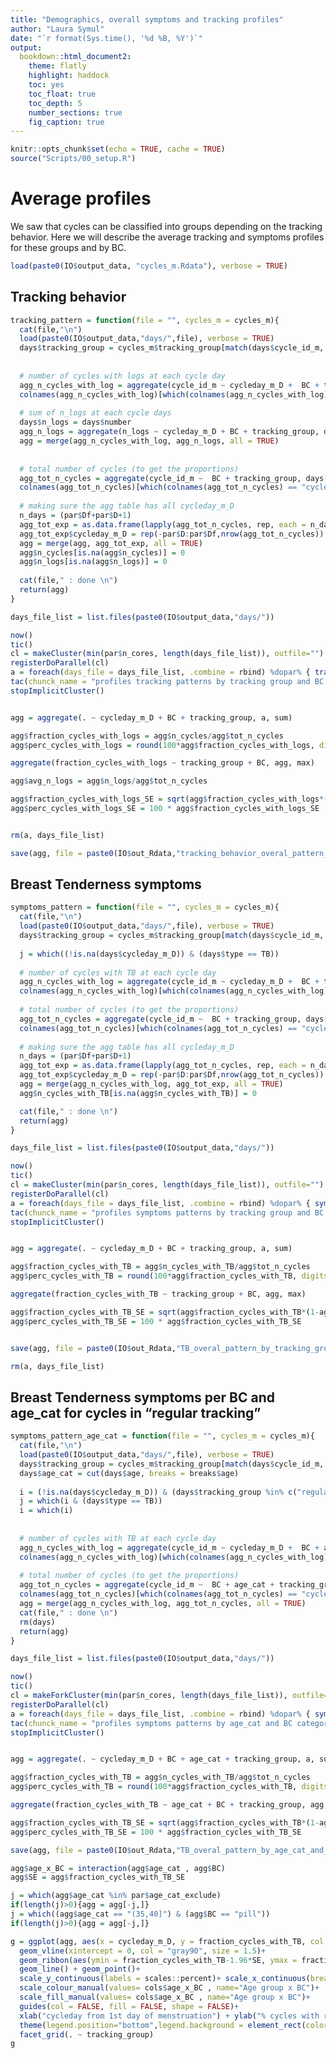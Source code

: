 ```yaml
---
title: "Demographics, overall symptoms and tracking profiles"
author: "Laura Symul"
date: "`r format(Sys.time(), '%d %B, %Y')`"
output: 
  bookdown::html_document2: 
    theme: flatly
    highlight: haddock
    toc: yes
    toc_float: true
    toc_depth: 5
    number_sections: true
    fig_caption: true
---
```



```r
knitr::opts_chunk$set(echo = TRUE, cache = TRUE)
source("Scripts/00_setup.R")
```


# Average profiles

We saw that cycles can be classified into groups depending on the tracking behavior.
Here we will describe the average tracking and symptoms profiles for these groups and by BC.

```r

load(paste0(IO$output_data, "cycles_m.Rdata"), verbose = TRUE)

```



## Tracking behavior


```r

tracking_pattern = function(file = "", cycles_m = cycles_m){
  cat(file,"\n")
  load(paste0(IO$output_data,"days/",file), verbose = TRUE)
  days$tracking_group = cycles_m$tracking_group[match(days$cycle_id_m, cycles_m$cycle_id_m)]
  
  
  # number of cycles with logs at each cycle day
  agg_n_cycles_with_log = aggregate(cycle_id_m ~ cycleday_m_D +  BC + tracking_group, days, lu)
  colnames(agg_n_cycles_with_log)[which(colnames(agg_n_cycles_with_log) == "cycle_id_m")] = "n_cycles"
  
  # sum of n_logs at each cycle days
  days$n_logs = days$number
  agg_n_logs = aggregate(n_logs ~ cycleday_m_D + BC + tracking_group, days[days$type == "n_logs",], sum)
  agg = merge(agg_n_cycles_with_log, agg_n_logs, all = TRUE)
  
  
  # total number of cycles (to get the proportions)
  agg_tot_n_cycles = aggregate(cycle_id_m ~  BC + tracking_group, days[!is.na(days$cycleday_m_D),], lu)
  colnames(agg_tot_n_cycles)[which(colnames(agg_tot_n_cycles) == "cycle_id_m")] = "tot_n_cycles"
  
  # making sure the agg table has all cycleday_m_D
  n_days = (par$Df+par$D+1)
  agg_tot_exp = as.data.frame(lapply(agg_tot_n_cycles, rep, each = n_days), stringsAsFactors = FALSE)
  agg_tot_exp$cycleday_m_D = rep(-par$D:par$Df,nrow(agg_tot_n_cycles))
  agg = merge(agg, agg_tot_exp, all = TRUE)
  agg$n_cycles[is.na(agg$n_cycles)] = 0
  agg$n_logs[is.na(agg$n_logs)] = 0
  
  cat(file," : done \n")
  return(agg)
}

```




```r

days_file_list = list.files(paste0(IO$output_data,"days/"))

now()
tic()
cl = makeCluster(min(par$n_cores, length(days_file_list)), outfile="")
registerDoParallel(cl)
a = foreach(days_file = days_file_list, .combine = rbind) %dopar% { tracking_pattern(file = days_file, cycles_m = cycles_m) }
tac(chunck_name = "profiles tracking patterns by tracking group and BC categories")
stopImplicitCluster()


agg = aggregate(. ~ cycleday_m_D + BC + tracking_group, a, sum)

agg$fraction_cycles_with_logs = agg$n_cycles/agg$tot_n_cycles
agg$perc_cycles_with_logs = round(100*agg$fraction_cycles_with_logs, digits = 2)

aggregate(fraction_cycles_with_logs ~ tracking_group + BC, agg, max)

agg$avg_n_logs = agg$n_logs/agg$tot_n_cycles

agg$fraction_cycles_with_logs_SE = sqrt(agg$fraction_cycles_with_logs*(1-agg$fraction_cycles_with_logs)/agg$tot_n_cycles)
agg$perc_cycles_with_logs_SE = 100 * agg$fraction_cycles_with_logs_SE


rm(a, days_file_list)

save(agg, file = paste0(IO$out_Rdata,"tracking_behavior_overal_pattern_by_tracking_group_and_birth_control.Rdata"))

```





## Breast Tenderness symptoms


```r

symptoms_pattern = function(file = "", cycles_m = cycles_m){
  cat(file,"\n")
  load(paste0(IO$output_data,"days/",file), verbose = TRUE)
  days$tracking_group = cycles_m$tracking_group[match(days$cycle_id_m, cycles_m$cycle_id_m)]
  
  j = which((!is.na(days$cycleday_m_D)) & (days$type == TB))
  
  # number of cycles with TB at each cycle day
  agg_n_cycles_with_log = aggregate(cycle_id_m ~ cycleday_m_D +  BC + tracking_group, days[j,], lu)
  colnames(agg_n_cycles_with_log)[which(colnames(agg_n_cycles_with_log) == "cycle_id_m")] = "n_cycles_with_TB"
  
  # total number of cycles (to get the proportions)
  agg_tot_n_cycles = aggregate(cycle_id_m ~  BC + tracking_group, days[!is.na(days$cycleday_m_D),], lu)
  colnames(agg_tot_n_cycles)[which(colnames(agg_tot_n_cycles) == "cycle_id_m")] = "tot_n_cycles"
  
  # making sure the agg table has all cycleday_m_D
  n_days = (par$Df+par$D+1)
  agg_tot_exp = as.data.frame(lapply(agg_tot_n_cycles, rep, each = n_days), stringsAsFactors = FALSE)
  agg_tot_exp$cycleday_m_D = rep(-par$D:par$Df,nrow(agg_tot_n_cycles))
  agg = merge(agg_n_cycles_with_log, agg_tot_exp, all = TRUE)
  agg$n_cycles_with_TB[is.na(agg$n_cycles_with_TB)] = 0

  cat(file," : done \n")
  return(agg)
}

```




```r

days_file_list = list.files(paste0(IO$output_data,"days/"))

now()
tic()
cl = makeCluster(min(par$n_cores, length(days_file_list)), outfile="")
registerDoParallel(cl)
a = foreach(days_file = days_file_list, .combine = rbind) %dopar% { symptoms_pattern(file = days_file, cycles_m = cycles_m) }
tac(chunck_name = "profiles symptoms patterns by tracking group and BC categories")
stopImplicitCluster()


agg = aggregate(. ~ cycleday_m_D + BC + tracking_group, a, sum)

agg$fraction_cycles_with_TB = agg$n_cycles_with_TB/agg$tot_n_cycles
agg$perc_cycles_with_TB = round(100*agg$fraction_cycles_with_TB, digits = 2)

aggregate(fraction_cycles_with_TB ~ tracking_group + BC, agg, max)

agg$fraction_cycles_with_TB_SE = sqrt(agg$fraction_cycles_with_TB*(1-agg$fraction_cycles_with_TB)/agg$tot_n_cycles)
agg$perc_cycles_with_TB_SE = 100 * agg$fraction_cycles_with_TB_SE


save(agg, file = paste0(IO$out_Rdata,"TB_overal_pattern_by_tracking_group_and_birth_control.Rdata"))

rm(a, days_file_list)


```


## Breast Tenderness symptoms per BC and age_cat for cycles in "regular tracking"

```r

symptoms_pattern_age_cat = function(file = "", cycles_m = cycles_m){
  cat(file,"\n")
  load(paste0(IO$output_data,"days/",file), verbose = TRUE)
  days$tracking_group = cycles_m$tracking_group[match(days$cycle_id_m, cycles_m$cycle_id_m)]
  days$age_cat = cut(days$age, breaks = breaks$age)
  
  i = (!is.na(days$cycleday_m_D)) & (days$tracking_group %in% c("regular tracking", "pre-menstrual tracking"))
  j = which(i & (days$type == TB))
  i = which(i)
  
  
  # number of cycles with TB at each cycle day
  agg_n_cycles_with_log = aggregate(cycle_id_m ~ cycleday_m_D +  BC + age_cat + tracking_group , days[j,], lu)
  colnames(agg_n_cycles_with_log)[which(colnames(agg_n_cycles_with_log) == "cycle_id_m")] = "n_cycles_with_TB"
  
  # total number of cycles (to get the proportions)
  agg_tot_n_cycles = aggregate(cycle_id_m ~  BC + age_cat + tracking_group, days[i,], lu)
  colnames(agg_tot_n_cycles)[which(colnames(agg_tot_n_cycles) == "cycle_id_m")] = "tot_n_cycles"
  agg = merge(agg_n_cycles_with_log, agg_tot_n_cycles, all = TRUE)
  cat(file," : done \n")
  rm(days)
  return(agg)
}

```




```r

days_file_list = list.files(paste0(IO$output_data,"days/"))

now()
tic()
cl = makeForkCluster(min(par$n_cores, length(days_file_list)), outfile="")
registerDoParallel(cl)
a = foreach(days_file = days_file_list, .combine = rbind) %dopar% { symptoms_pattern_age_cat(file = days_file, cycles_m = cycles_m) }
tac(chunck_name = "profiles symptoms patterns by age_cat and BC categories for regular tracking")
stopImplicitCluster()


agg = aggregate(. ~ cycleday_m_D + BC + age_cat + tracking_group, a, sum)

agg$fraction_cycles_with_TB = agg$n_cycles_with_TB/agg$tot_n_cycles
agg$perc_cycles_with_TB = round(100*agg$fraction_cycles_with_TB, digits = 2)

aggregate(fraction_cycles_with_TB ~ age_cat + BC + tracking_group, agg, max)

agg$fraction_cycles_with_TB_SE = sqrt(agg$fraction_cycles_with_TB*(1-agg$fraction_cycles_with_TB)/agg$tot_n_cycles)
agg$perc_cycles_with_TB_SE = 100 * agg$fraction_cycles_with_TB_SE

save(agg, file = paste0(IO$out_Rdata,"TB_overal_pattern_by_age_cat_and_birth_control_for_regular_tracking.Rdata"))


```




```r

agg$age_x_BC = interaction(agg$age_cat , agg$BC)
agg$SE = agg$fraction_cycles_with_TB_SE

j = which(agg$age_cat %in% par$age_cat_exclude)
if(length(j)>0){agg = agg[-j,]}
j = which((agg$age_cat == "(35,40]") & (agg$BC == "pill"))
if(length(j)>0){agg = agg[-j,]}

g = ggplot(agg, aes(x = cycleday_m_D, y = fraction_cycles_with_TB, col = age_x_BC, shape = BC)) + 
  geom_vline(xintercept = 0, col = "gray90", size = 1.5)+
  geom_ribbon(aes(ymin = fraction_cycles_with_TB-1.96*SE, ymax = fraction_cycles_with_TB+1.96*SE, fill = age_x_BC), alpha = 0.5, col = NA)+
  geom_line() + geom_point()+ 
  scale_y_continuous(labels = scales::percent)+ scale_x_continuous(breaks = par$x.axis)+
  scale_colour_manual(values= cols$age_x_BC , name="Age group x BC")+
  scale_fill_manual(values= cols$age_x_BC , name="Age group x BC")+
  guides(col = FALSE, fill = FALSE, shape = FALSE)+
  xlab("cycleday from 1st day of menstruation") + ylab("% cycles with reported TB")+
  theme(legend.position="bottom",legend.background = element_rect(color="gray90", fill = NA))+
  facet_grid(. ~ tracking_group)
g

```

